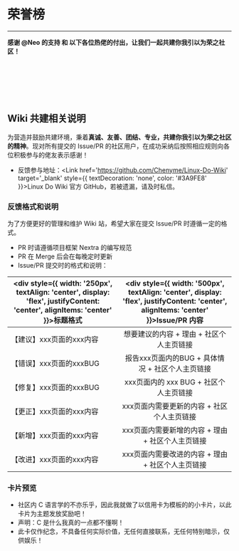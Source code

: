 <br></br>


# 荣誉榜

---

**感谢 @Neo 的支持 和 以下各位热佬的付出，让我们一起共建你我引以为荣之社区！**

<br></br>
<CardGrid>
  <Gold
    heading='@Neo'
    number='0000 0000 0000 0000'
    date='07/23'
    code='000'
  />
  <Gold
    heading='@为伊WaYease'
    number='0000 0000 0000 0008'
    date='07/24'
    code='008'
  />
  <Gold
    heading='@思無邪'
    number='0000 0000 0000 0003'
    date='07/23'
    code='003'
  />
  <Gold
    heading='@崔裕姝'
    number='0000 0000 0000 0005'
    date='07/24'
    code='005'
  />
  <Gold
    heading='@Sitoi'
    number='0000 0000 0000 0001'
    date='07/23'
    code='001'
  />
</CardGrid>

<CardGrid>
  <Niello
    name='@nr0728'
    number='0000 0000 0000 0002'
    date='07/23'
    code='002'
  />
  <Niello
    name='@王天一'
    number='0000 0000 0000 0004'
    date='07/24'
    code='004'
  />
  <Niello
    name='@KusoJc'
    number='0000 0000 0000 0006'
    date='07/24'
    code='006'
  />
  <Niello
    name='@完全'
    number='0000 0000 0000 0007'
    date='07/24'
    code='007'
  />
  <Niello
    name='@huqizheng'
    number='0000 0000 0000 0009'
    date='07/24'
    code='009'
  />
</CardGrid>

<br></br>

## Wiki 共建相关说明

为营造并鼓励共建环境，秉着**真诚、友善、团结、专业，共建你我引以为荣之社区的精神**。现对所有提交的 Issue/PR 的社区用户，在成功采纳后按照相应规则向各位积极参与的佬友表示感谢！

- 反馈参与地址：<Link href='https://github.com/Chenyme/Linux-Do-Wiki' target='_blank' style={{ textDecoration: 'none', color: '#3A9FE8' }}>Linux Do Wiki 官方 GitHub</Link>，若被遗漏，请及时私信。

### 反馈格式和说明

为了方便更好的管理和维护 Wiki 站，希望大家在提交 Issue/PR 时遵循一定的格式。

- PR 时请遵循项目框架 Nextra 的编写规范
- PR 在 Merge 后会在每晚定时更新
- Issue/PR 提交时的格式和说明：

|<div style={{ width: '250px', textAlign: 'center', display: 'flex', justifyContent: 'center', alignItems: 'center' }}>标题格式</div>| <div style={{ width: '500px', textAlign: 'center', display: 'flex', justifyContent: 'center', alignItems: 'center' }}>Issue/PR 内容</div> |
|------|:------:|
| 【建议】xxx页面的xxx内容 | 想要建议的内容 + 理由 + 社区个人主页链接 |
| 【错误】xxx页面的xxxBUG | 报告xxx页面内的BUG + 具体情况 + 社区个人主页链接 |
| 【修复】xxx页面的xxxBUG | xxx页面内的 xxx BUG + 社区个人主页链接 |
| 【更正】xxx页面的xxx内容 | xxx页面内需要更新的内容 + 社区个人主页链接 |
| 【新增】xxx页面的xxx内容 | xxx页面内需要新增的内容 + 理由 + 社区个人主页链接 |
| 【改进】xxx页面的xxx内容 | xxx页面内需要改进的内容 + 理由 + 社区个人主页链接 |

### 卡片预览

- 社区内 C 语言学的不亦乐乎，因此我就做了以信用卡为模板的的小卡片，以此卡片为主题发放奖励吧！
- 声明：C 是什么我真的一点都不懂啊！
- 此卡仅作纪念，不具备任何实际价值，无任何直接联系，无任何特别暗示，仅供娱乐！

<CardGrid>
  <Niello
    name='Linux Do Wiki'
    number='0000 0000 0000 0000'
    date='07/24'
    code='000'
  />
  <Gold
    heading='Linux Do Wiki'
    number='0000 0000 0000 0000'
    date='07/24'
    name='LINUX DO METAVERSE'
    code='000'
  />
</CardGrid>